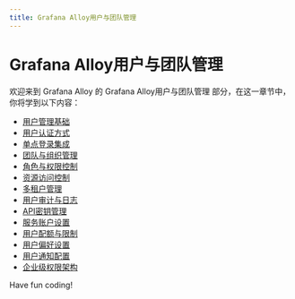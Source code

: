 ```yaml
---
title: Grafana Alloy用户与团队管理
---
```


# Grafana Alloy用户与团队管理

欢迎来到 Grafana Alloy 的 Grafana Alloy用户与团队管理 部分，在这一章节中，你将学到以下内容：

- [用户管理基础](./0-user-management-basics.mdx)
- [用户认证方式](./1-user-authentication-method.mdx)
- [单点登录集成](./2-with-single-sign-on-integration.mdx)
- [团队与组织管理](./3-team-organization-management.mdx)
- [角色与权限控制](./4-role-and-permission-control.mdx)
- [资源访问控制](./5-resource-access-control.mdx)
- [多租户管理](./6-multi-tenant-management.mdx)
- [用户审计与日志](./7-user-audits-logs.mdx)
- [API密钥管理](./8-api-key-management.mdx)
- [服务账户设置](./9-service-account-settings.mdx)
- [用户配额与限制](./10-user-quotas-limits.mdx)
- [用户偏好设置](./11-user-preferences.mdx)
- [用户通知配置](./12-user-notification-configuration.mdx)
- [企业级权限架构](./13-enterprise-permission-architecture.mdx)

Have fun coding!